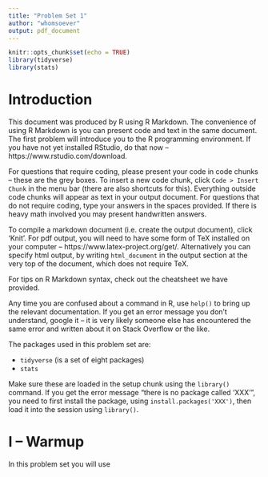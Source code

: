 ```yaml
---
title: "Problem Set 1"
author: "whomsoever"
output: pdf_document
---
```


```r
knitr::opts_chunk$set(echo = TRUE)
library(tidyverse)
library(stats)
```

# Introduction 

This document was produced by R using R Markdown. The convenience of using R Markdown is you can present code and text in the same document. The first problem will introduce you to the R programming environment. If you have not yet installed RStudio, do that now -- https://www.rstudio.com/download.  

For questions that require coding, please present your code in code chunks -- these are the grey boxes. To insert a new code chunk, click `Code > Insert Chunk` in the menu bar (there are also shortcuts for this). Everything outside code chunks will appear as text in your output document. For questions that do not require coding, type your answers in the spaces provided. If there is heavy math involved you may present handwritten answers.  

To compile a markdown document (i.e. create the output document), click 'Knit'. For pdf output, you will need to have some form of TeX installed on your computer -- https://www.latex-project.org/get/. Alternatively you can specify html output, by writing `html_document` in the output section at the very top of the document, which does not require TeX.  

For tips on R Markdown syntax, check out the cheatsheet we have provided.  

Any time you are confused about a command in R, use `help()` to bring up the relevant documentation. If you get an error message you don't understand, google it -- it is very likely someone else has encountered the same error and written about it on Stack Overflow or the like.  

The packages used in this problem set are:

- `tidyverse` (is a set of eight packages)
- `stats`

Make sure these are loaded in the setup chunk using the `library()` command. If you get the error message "there is no package called 'XXX'", you need to first install the package, using `install.packages('XXX')`, then load it into the session using `library()`. 



# I -- Warmup

In this problem set you will use 





